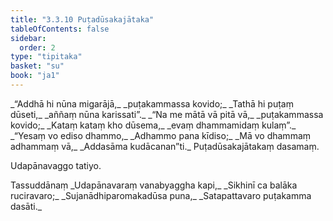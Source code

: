 ```yaml
---
title: "3.3.10 Puṭadūsakajātaka"
tableOfContents: false
sidebar:
  order: 2
type: "tipitaka"
basket: "su"
book: "ja1"
---
```



<DynamicBreadcrumb />

<Division number="88" book="ja1">

<Paragraph number="790" type="verses" book="ja1">
_“Addhā hi nūna migarājā,_  
_puṭakammassa kovido;_  
_Tathā hi puṭaṃ dūseti,_  
_aññaṃ nūna karissati”._  

</Paragraph>

</Division>
<Division number="89" book="ja1">

<Paragraph number="791" type="verses" book="ja1">
_“Na me mātā vā pitā vā,_  
_puṭakammassa kovido;_  
_Kataṃ kataṃ kho dūsema,_  
_evaṃ dhammamidaṃ kulaṃ”._  

</Paragraph>

</Division>
<Division number="90" book="ja1">

<Paragraph number="792" type="verses" book="ja1">
_“Yesaṃ vo ediso dhammo,_  
_Adhammo pana kīdiso;_  
_Mā vo dhammaṃ adhammaṃ vā,_  
_Addasāma kudācanan”ti._  


</Paragraph>
</Division>

<Paragraph number="793" type="center" book="ja1">
Puṭadūsakajātakaṃ dasamaṃ.

  
Udapānavaggo tatiyo.



</Paragraph>

<Paragraph number="794" type="center" book="ja1">
Tassuddānaṃ


</Paragraph>

<Paragraph number="795" type="verses" book="ja1">
_Udapānavaraṃ vanabyaggha kapi,_  
_Sikhinī ca balāka ruciravaro;_  
_Sujanādhiparomakadūsa puna,_  
_Satapattavaro puṭakamma dasāti._
</Paragraph>